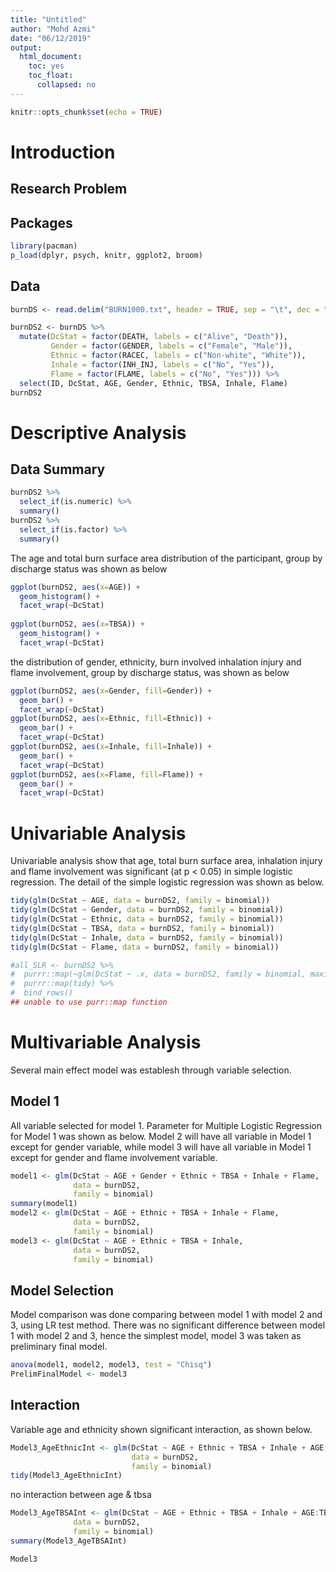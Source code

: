 ```yaml
---
title: "Untitled"
author: "Mohd Azmi"
date: "06/12/2019"
output:
  html_document:
    toc: yes
    toc_float:
      collapsed: no
---
```


```r
knitr::opts_chunk$set(echo = TRUE)
```

# Introduction

## Research Problem

## Packages

```r
library(pacman)
p_load(dplyr, psych, knitr, ggplot2, broom)
```


## Data

```r
burnDS <- read.delim("BURN1000.txt", header = TRUE, sep = "\t", dec = ".")

burnDS2 <- burnDS %>%
  mutate(DcStat = factor(DEATH, labels = c("Alive", "Death")),
         Gender = factor(GENDER, labels = c("Female", "Male")),
         Ethnic = factor(RACEC, labels = c("Non-white", "White")),
         Inhale = factor(INH_INJ, labels = c("No", "Yes")),
         Flame = factor(FLAME, labels = c("No", "Yes"))) %>%
  select(ID, DcStat, AGE, Gender, Ethnic, TBSA, Inhale, Flame)
burnDS2
```


# Descriptive Analysis

## Data Summary

```r
burnDS2 %>%
  select_if(is.numeric) %>%
  summary()
burnDS2 %>%
  select_if(is.factor) %>%
  summary()
```

The age and total burn surface area distribution of the participant, group by discharge status was shown as below
```r
ggplot(burnDS2, aes(x=AGE)) +
  geom_histogram() +
  facet_wrap(~DcStat)
  
ggplot(burnDS2, aes(x=TBSA)) +
  geom_histogram() +
  facet_wrap(~DcStat)
```

the distribution of gender, ethnicity, burn involved inhalation injury and flame involvement, group by discharge status, was shown as below
```r
ggplot(burnDS2, aes(x=Gender, fill=Gender)) +
  geom_bar() +
  facet_wrap(~DcStat)
ggplot(burnDS2, aes(x=Ethnic, fill=Ethnic)) +
  geom_bar() +
  facet_wrap(~DcStat)
ggplot(burnDS2, aes(x=Inhale, fill=Inhale)) +
  geom_bar() +
  facet_wrap(~DcStat)
ggplot(burnDS2, aes(x=Flame, fill=Flame)) +
  geom_bar() +
  facet_wrap(~DcStat)
```

# Univariable Analysis

Univariable analysis show that age, total burn surface area, inhalation injury and flame involvement was significant (at p < 0.05) in simple logistic regression. The detail of the simple logistic regression was shown as below.

```r
tidy(glm(DcStat ~ AGE, data = burnDS2, family = binomial))
tidy(glm(DcStat ~ Gender, data = burnDS2, family = binomial))
tidy(glm(DcStat ~ Ethnic, data = burnDS2, family = binomial))
tidy(glm(DcStat ~ TBSA, data = burnDS2, family = binomial))
tidy(glm(DcStat ~ Inhale, data = burnDS2, family = binomial))
tidy(glm(DcStat ~ Flame, data = burnDS2, family = binomial))
```


```r
#all_SLR <- burnDS2 %>%
#  purrr::map(~glm(DcStat ~ .x, data = burnDS2, family = binomial, maxit=100)) %>%
#  purrr::map(tidy) %>%
#  bind_rows()
## unable to use purr::map function 
```

# Multivariable Analysis

Several main effect model was establesh through variable selection.

## Model 1

All variable selected for model 1. Parameter for Multiple Logistic Regression for Model 1 was shown as below. Model 2 will have all variable in Model 1 except for gender variable, while model 3 will have all variable in Model 1 except for gender and flame involvement variable.


```r
model1 <- glm(DcStat ~ AGE + Gender + Ethnic + TBSA + Inhale + Flame,
              data = burnDS2,
              family = binomial)
summary(model1)
model2 <- glm(DcStat ~ AGE + Ethnic + TBSA + Inhale + Flame,
              data = burnDS2,
              family = binomial)
model3 <- glm(DcStat ~ AGE + Ethnic + TBSA + Inhale,
              data = burnDS2,
              family = binomial)
```

## Model Selection

Model comparison was done comparing between model 1 with model 2 and 3, using LR test method. There was no significant difference between model 1 with model 2 and 3, hence the simplest model, model 3 was taken as preliminary final model.

```r
anova(model1, model2, model3, test = "Chisq")
PrelimFinalModel <- model3
```

## Interaction

Variable age and ethnicity shown significant interaction, as shown below.

```r
Model3_AgeEthnicInt <- glm(DcStat ~ AGE + Ethnic + TBSA + Inhale + AGE:Ethnic,
                           data = burnDS2,
                           family = binomial)
tidy(Model3_AgeEthnicInt)
```

no interaction between age & tbsa

```r
Model3_AgeTBSAInt <- glm(DcStat ~ AGE + Ethnic + TBSA + Inhale + AGE:TBSA,
              data = burnDS2,
              family = binomial)
summary(Model3_AgeTBSAInt)

Model3
```

